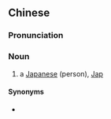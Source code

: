 ==Chinese==
{{zh-forms|type=21|lit=Japanese dog}}

===Pronunciation===
{{zh-pron
|m=Rìběn gǒu
|cat=n
}}

===Noun===
{{zh-noun}}

# {{lb|zh|slang|pejorative}} a [[Japanese]] (person), [[Jap]]

====Synonyms====
* {{zh-l|日本鬼子}}